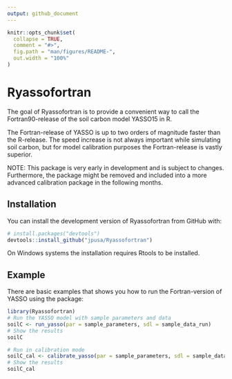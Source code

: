 ```yaml
---
output: github_document
---
```


<!-- README.md is generated from README.Rmd. Please edit that file -->

```r
knitr::opts_chunk$set(
  collapse = TRUE,
  comment = "#>",
  fig.path = "man/figures/README-",
  out.width = "100%"
)
```

# Ryassofortran

<!-- badges: start -->
<!-- badges: end -->

The goal of Ryassofortran is to provide a convenient way to call the
Fortran90-release of the soil carbon model YASSO15 in R. 

The Fortran-release of YASSO is up to two orders of magnitude faster than the
R-release. The speed increase is not always important while simulating soil
carbon, but for model calibration purposes the Fortran-release is vastly
superior.

NOTE: This package is very early in development and is subject to changes.
Furthermore, the package might be removed and included into a more advanced
calibration package in the following months.

## Installation

You can install the development version of Ryassofortran from GitHub with:

``` r
# install.packages("devtools")
devtools::install_github("jpusa/Ryassofortran")
```

On Windows systems the installation requires Rtools to be installed.

## Example

There are basic examples that shows you how to run the Fortran-version of YASSO using the package:

```r
library(Ryassofortran)
# Run the YASSO model with sample parameters and data
soilC <- run_yasso(par = sample_parameters, sdl = sample_data_run)
# Show the results
soilC
```

```r
# Run in calibration mode
soilC_cal <- calibrate_yasso(par = sample_parameters, sdl = sample_data_cal)
# Show the results
soilC_cal
```

